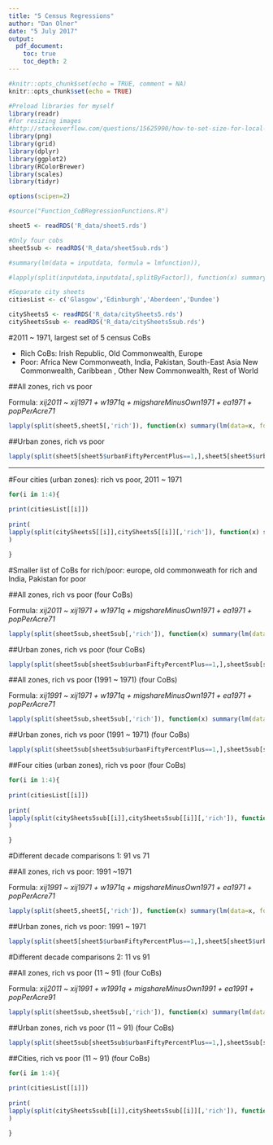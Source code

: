 ```yaml
---
title: "5 Census Regressions"
author: "Dan Olner"
date: "5 July 2017"
output:
  pdf_document:
    toc: true
    toc_depth: 2
---
```


```r
#knitr::opts_chunk$set(echo = TRUE, comment = NA)
knitr::opts_chunk$set(echo = TRUE)
```

```r
#Preload libraries for myself
library(readr)
#for resizing images
#http://stackoverflow.com/questions/15625990/how-to-set-size-for-local-image-using-knitr-for-markdown
library(png)
library(grid)
library(dplyr)
library(ggplot2)
library(RColorBrewer)
library(scales)
library(tidyr)

options(scipen=2)

#source("Function_CoBRegressionFunctions.R")

sheet5 <- readRDS('R_data/sheet5.rds')

#Only four cobs
sheet5sub <- readRDS('R_data/sheet5sub.rds')

#summary(lm(data = inputdata, formula = lmfunction)),

#lapply(split(inputdata,inputdata[,splitByFactor]), function(x) summary(lm(data=x, formula = lmfunction)))

#Separate city sheets
citiesList <- c('Glasgow','Edinburgh','Aberdeen','Dundee')

citySheets5 <- readRDS('R_data/citySheets5.rds')
citySheets5sub <- readRDS('R_data/citySheets5sub.rds')
```
\clearpage

#2011 ~ 1971, largest set of 5 census CoBs

* Rich CoBs: Irish Republic, Old Commonwealth, Europe
* Poor: Africa New Commonweath, India, Pakistan, South-East Asia New Commonwealth, Caribbean , Other New Commonwealth, Rest of World

##All zones, rich vs poor

Formula: *xij2011 ~ xij1971 + w1971q + migshareMinusOwn1971 + ea1971 + popPerAcre71*

```r
lapply(split(sheet5,sheet5[,'rich']), function(x) summary(lm(data=x, formula = xij2011 ~ xij1971 + w1971q + migshareMinusOwn1971 + ea1971 + popPerAcre1971)))
```

##Urban zones, rich vs poor

```r
lapply(split(sheet5[sheet5$urbanFiftyPercentPlus==1,],sheet5[sheet5$urbanFiftyPercentPlus==1,'rich']), function(x) summary(lm(data=x, formula = xij2011 ~ xij1971 + w1971q + migshareMinusOwn1971 + ea1971 + popPerAcre71)))
```

*****

#Four cities (urban zones): rich vs poor, 2011 ~ 1971

```r

for(i in 1:4){
  
print(citiesList[[i]])
  
print(  
lapply(split(citySheets5[[i]],citySheets5[[i]][,'rich']), function(x) summary(lm(data=x, formula = xij2011 ~ xij1971 + w1971q + migshareMinusOwn1971 + ea1971 + popPerAcre71)))
)

}
```

#Smaller list of CoBs for rich/poor: europe, old commonweath for rich and India, Pakistan for poor

##All zones, rich vs poor (four CoBs)

Formula: *xij2011 ~ xij1971 + w1971q + migshareMinusOwn1971 + ea1971 + popPerAcre71*

```r
lapply(split(sheet5sub,sheet5sub[,'rich']), function(x) summary(lm(data=x, formula = xij2011 ~ xij1971 + w1971q + migshareMinusOwn1971 + ea1971 + popPerAcre71)))
```

##Urban zones, rich vs poor (four CoBs)

```r
lapply(split(sheet5sub[sheet5sub$urbanFiftyPercentPlus==1,],sheet5sub[sheet5sub$urbanFiftyPercentPlus==1,'rich']), function(x) summary(lm(data=x, formula = xij2011 ~ xij1971 + w1971q + migshareMinusOwn1971 + ea1971 + popPerAcre71)))
```

##All zones, rich vs poor (1991 ~ 1971) (four CoBs)

Formula: *xij1991 ~ xij1971 + w1971q + migshareMinusOwn1971 + ea1971 + popPerAcre71*

```r
lapply(split(sheet5sub,sheet5sub[,'rich']), function(x) summary(lm(data=x, formula = xij1991 ~ xij1971 + w1971q + migshareMinusOwn1971 + ea1971 + popPerAcre71)))
```

##Urban zones, rich vs poor (1991 ~ 1971) (four CoBs)

```r
lapply(split(sheet5sub[sheet5sub$urbanFiftyPercentPlus==1,],sheet5sub[sheet5sub$urbanFiftyPercentPlus==1,'rich']), function(x) summary(lm(data=x, formula = xij1991 ~ xij1971 + w1971q + migshareMinusOwn1971 + ea1971 + popPerAcre71)))
```


##Four cities (urban zones), rich vs poor (four CoBs)

```r

for(i in 1:4){
  
print(citiesList[[i]])
  
print(  
lapply(split(citySheets5sub[[i]],citySheets5sub[[i]][,'rich']), function(x) summary(lm(data=x, formula = xij2011 ~ xij1971 + w1971q + migshareMinusOwn1971 + ea1971 + popPerAcre71)))
)

}
```

#Different decade comparisons 1: 91 vs 71

##All zones, rich vs poor: 1991 ~1971

Formula: *xij1991 ~ xij1971 + w1971q + migshareMinusOwn1971 + ea1971 + popPerAcre71*

```r
lapply(split(sheet5,sheet5[,'rich']), function(x) summary(lm(data=x, formula = xij1991 ~ xij1971 + w1971q + migshareMinusOwn1971 + ea1971 + popPerAcre71)))
```

##Urban zones, rich vs poor: 1991 ~ 1971

```r
lapply(split(sheet5[sheet5$urbanFiftyPercentPlus==1,],sheet5[sheet5$urbanFiftyPercentPlus==1,'rich']), function(x) summary(lm(data=x, formula = xij1991 ~ xij1971 + w1971q + migshareMinusOwn1971 + ea1971 + popPerAcre71)))
```

#Different decade comparisons 2: 11 vs 91

##All zones, rich vs poor (11 ~ 91) (four CoBs)

Formula: *xij2011 ~ xij1991 + w1991q + migshareMinusOwn1991 + ea1991 + popPerAcre91*

```r
lapply(split(sheet5sub,sheet5sub[,'rich']), function(x) summary(lm(data=x, formula = xij2011 ~ xij1991 + w1991q + migshareMinusOwn1991 + ea1991 + popPerAcre91)))
```

##Urban zones, rich vs poor (11 ~ 91) (four CoBs)

```r
lapply(split(sheet5sub[sheet5sub$urbanFiftyPercentPlus==1,],sheet5sub[sheet5sub$urbanFiftyPercentPlus==1,'rich']), function(x) summary(lm(data=x, formula = xij2011 ~ xij1991 + w1991q + migshareMinusOwn1991 + ea1991 + popPerAcre91)))
```

##Cities, rich vs poor (11 ~ 91) (four CoBs)

```r

for(i in 1:4){
  
print(citiesList[[i]])
  
print(  
lapply(split(citySheets5sub[[i]],citySheets5sub[[i]][,'rich']), function(x) summary(lm(data=x, formula = xij2011 ~ xij1991 + w1991q + migshareMinusOwn1991 + ea1991 + popPerAcre91)))
)

}
```







